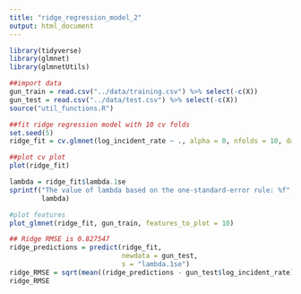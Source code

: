 ```yaml
---
title: "ridge_regression_model_2"
output: html_document
---
```


```r
library(tidyverse)
library(glmnet)
library(glmnetUtils)
```

```r
##import data
gun_train = read.csv("../data/training.csv") %>% select(-c(X))
gun_test = read.csv("../data/test.csv") %>% select(-c(X))
source("util_functions.R")
```

```r
##fit ridge regression model with 10 cv folds
set.seed(5)
ridge_fit = cv.glmnet(log_incident_rate ~ ., alpha = 0, nfolds = 10, data = gun_train)
```

```r
##plot cv plot
plot(ridge_fit)
```

```r
lambda = ridge_fit$lambda.1se
sprintf("The value of lambda based on the one-standard-error rule: %f",
        lambda)
```

```r
#plot features
plot_glmnet(ridge_fit, gun_train, features_to_plot = 10)
```

```r
## Ridge RMSE is 0.827547
ridge_predictions = predict(ridge_fit, 
                            newdata = gun_test, 
                            s = "lambda.1se")
ridge_RMSE = sqrt(mean((ridge_predictions - gun_test$log_incident_rate)^2))
ridge_RMSE
```

